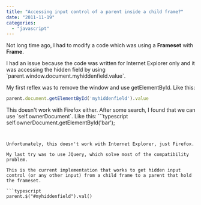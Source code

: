 ```yaml
---
title: "Accessing input control of a parent inside a child frame?"
date: "2011-11-19"
categories: 
  - "javascript"
---
```


Not long time ago, I had to modify a code which was using a **Frameset** with **Frame**.

I had an issue because the code was written for Internet Explorer only and it was accessing the hidden field by using \`parent.window.document.myhiddenfield.value\`.

My first reflex was to remove the window and use getElementById. Like this:

```typescript
parent.document.getElementById('myhiddenfield').value 
``` 


This doesn't work with Firefox either. After some search, I found that we can use \`self.ownerDocument\`. Like this: ```typescript
self.ownerDocument.getElementById('bar'); 
``` 


Unfortunately, this doesn't work with Internet Explorer, just Firefox.

My last try was to use JQuery, which solve most of the compatibility problem.

This is the current implementation that works to get hidden input control (or any other input) from a child frame to a parent that hold the frameset.

```typescript
parent.$("#myhiddenfield").val() 
``` 

